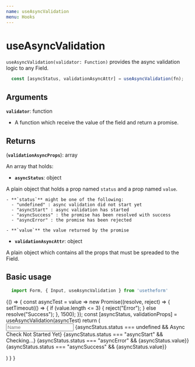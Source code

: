 ---
name: useAsyncValidation
menu: Hooks
---


# useAsyncValidation
`useAsyncValidation(validator: Function)` provides the async validation logic to any Field.

```javascript
  const [asyncStatus, validationAsyncAttr] = useAsyncValidation(fn);
```

## Arguments

**`validator`**: function

  - A function which receive the value of the field and return a promise.

## Returns

(**`validationAsyncProps`**): array

An array that holds:

  - **`asyncStatus`**: object

  A plain object that holds a prop named `status` and a prop named `value`.
  
    - **`status`** might be one of the following:
      - "undefined" : async validation did not start yet
      - "asyncStart" : async validation has started
      - "asyncSuccess" : the promise has been resolved with success
      - "asyncError" : the promise has been rejected

    - **`value`** the value returned by the promise 
 
  - **`validationAsyncAttr`**: object

  A plain object which contains all the props that must be spreaded to the Field.

## Basic usage

```javascript
  import Form, { Input, useAsyncValidation } from 'usetheform'
```

<Playground>
{() => {
    const asyncTest = value =>
      new Promise((resolve, reject) => {
        setTimeout(() => {
          if (value.length <= 3) {
            reject("Error");
          } else resolve("Success");
        }, 1500);
      });
    const [asyncStatus, validationProps] = useAsyncValidation(asyncTest)
    return (
      <Form>
        <Input type="text" name="name" touched placeholder="Name" {...validationProps} />
        {asyncStatus.status === undefined && <label>Async Check Not Started Yet</label>}
        {asyncStatus.status === "asyncStart" && <label>Checking...</label>}
        {asyncStatus.status === "asyncError" && <label>{asyncStatus.value}</label>}
        {asyncStatus.status === "asyncSuccess" && <label>{asyncStatus.value}</label>}
      </Form>
    )
  }
}
</Playground>